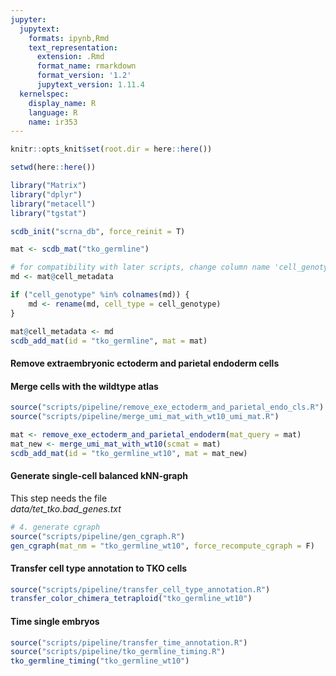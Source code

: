 ```yaml
---
jupyter:
  jupytext:
    formats: ipynb,Rmd
    text_representation:
      extension: .Rmd
      format_name: rmarkdown
      format_version: '1.2'
      jupytext_version: 1.11.4
  kernelspec:
    display_name: R
    language: R
    name: ir353
---
```


```r
knitr::opts_knit$set(root.dir = here::here())
```

```r
setwd(here::here())
```

```r
library("Matrix")
library("dplyr")
library("metacell")
library("tgstat")
```

```r
scdb_init("scrna_db", force_reinit = T)
```

```r
mat <- scdb_mat("tko_germline")
```

```r
# for compatibility with later scripts, change column name 'cell_genotype' to 'cell_type'
md <- mat@cell_metadata

if ("cell_genotype" %in% colnames(md)) {
    md <- rename(md, cell_type = cell_genotype)
}

mat@cell_metadata <- md
scdb_add_mat(id = "tko_germline", mat = mat)
```

#### Remove extraembryonic ectoderm and parietal endoderm cells
#### Merge cells with the wildtype atlas

```r
source("scripts/pipeline/remove_exe_ectoderm_and_parietal_endo_cls.R")
source("scripts/pipeline/merge_umi_mat_with_wt10_umi_mat.R")

mat <- remove_exe_ectoderm_and_parietal_endoderm(mat_query = mat)
mat_new <- merge_umi_mat_with_wt10(scmat = mat)
scdb_add_mat(id = "tko_germline_wt10", mat = mat_new)
```

#### Generate single-cell balanced kNN-graph
This step needs the file  
_data/tet_tko.bad_genes.txt_

```r
# 4. generate cgraph
source("scripts/pipeline/gen_cgraph.R")
gen_cgraph(mat_nm = "tko_germline_wt10", force_recompute_cgraph = F)
```

#### Transfer cell type annotation to TKO cells

```r
source("scripts/pipeline/transfer_cell_type_annotation.R")
transfer_color_chimera_tetraploid("tko_germline_wt10")
```

#### Time single embryos

```r
source("scripts/pipeline/transfer_time_annotation.R")
source("scripts/pipeline/tko_germline_timing.R")
tko_germline_timing("tko_germline_wt10")
```

```r

```
